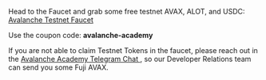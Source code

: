 Head to the Faucet and grab some free testnet AVAX, ALOT, and USDC: [Avalanche Testnet Faucet](https://test.core.app/tools/testnet-faucet/?token=C)

Use the coupon code: **avalanche-academy**

If you are not able to claim Testnet Tokens in the faucet, please reach out in the <a
    href="https://t.me/avalancheacademy"
    target='_blank' >
    Avalanche Academy Telegram Chat
</a>, so our Developer Relations team can send you some Fuji AVAX.
